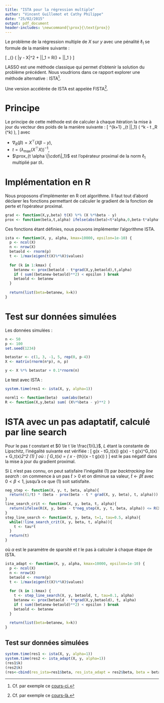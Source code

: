 ```yaml
---
title: "ISTA pour la régression multiple"
author: "Vincent Guillemot et Cathy Philippe"
date: "25/02/2015"
output: pdf_document
header-includes: \newcommand{\prox}{\text{prox}}
---
```


Le problème de la régression multiple  de $X$ sur $y$ avec une pénalité $\ell_1$ se formule de la manière suivante :

\[
  \min_{\beta} \{ \frac{1}{2} \|y - X\beta \|^2 + \alpha \|\beta\|_1 = R(\beta) + \alpha \|\beta\|_1 \}
\]

LASSO est une méthode classique qui permet d'obtenir la solution du problème précédent. Nous voudrions dans ce rapport explorer une méthode alternative : ISTA[^1].

[^1]: Cf. par exemple ce [cours-ci.](http://www.seas.ucla.edu/~vandenbe/236C/lectures/proxgrad.pdf)

Une version accélérée de ISTA est appelée FISTA[^2].

[^2]: Cf. par exemple ce [cours-là.](http://www.seas.ucla.edu/~vandenbe/236C/lectures/fgrad.pdf)

# Principe

Le principe de cette méthode est de calculer à chaque itération la mise à jour du vecteur des poids de la manière suivante :
\[
  \beta^{k+1} \leftarrow \prox_{t \lambda \|\cdot\|_1} \left(  \beta^k - t \nabla_R (\beta^k) \right),
\]
avec

* $\nabla_R (\beta) = X^\top (X\beta - y)$,
* $t = \left( \lambda_{\max} (X^\top X) \right)^{-1}$,
* $\prox_{t \alpha \|\cdot\|_1}$ est l'opérateur proximal de la norm $\ell_1$ multiplié par $t \lambda$.

# Implémentation en R

Nous proposons d'implémenter en R cet algorithme. Il faut tout d'abord déclarer les fonctions permettant de calculer le gradient de la fonction de perte et l'opérateur proximal.

```r
grad <- function(X,y,beta) t(X) %*% (X %*%beta - y)
prox <- function(beta,t,alpha) ifelse(abs(beta)<t*alpha,0,beta-t*alpha*sign(beta))
```

Ces fonctions étant définies, nous pouvons implémenter l'algorithme ISTA.

```r
ista <- function(X, y, alpha, kmax=10000, epsilon=1e-10) {
  p <- ncol(X)
  n <- nrow(X)
  betaold <- rnorm(p)
  t <- 1/max(eigen(t(X)%*%X)$values)
 
  for (k in 1:kmax) {
    betanew <- prox(betaold - t*grad(X,y,betaold),t,alpha)
    if ( sum((betanew-betaold)**2) < epsilon ) break
    betaold <- betanew
  }
 
  return(list(beta=betanew, k=k))
}
```

# Test sur données simulées

Les données simulées :

```r
n <- 50
p <- 100
set.seed(1234)

betastar <- c(1, 3, -1, 5, rep(0, p-4))
X <- matrix(rnorm(n*p), n, p)

y <- X %*% betastar + 0.1*rnorm(n)
```

Le test avec ISTA :

```r
system.time(res1 <- ista(X, y, alpha=1))
```


```r
norml1 <- function(beta)  sum(abs(beta))
R <- function(X,y,beta) sum( (X%*%beta - y)**2 )
```

# ISTA avec un pas adaptatif, calculé par line search

Pour le pas $t$ constant et $0 \le t \le \frac{1}{L}$, $L$ étant la constante de Lipschitz, l'inégalité suivante est vérifiée :
\[
  g(x - tG_t(x)) \le g(x) - t \nabla g(x)^\top G_t(x) + \frac{t}{2}\Vert G_t(x)\Vert_2^2  (1)
\]
où :
\[
  G_t(x) = \frac{1}{t}\left( x - \prox_{th}(x - t \nabla g(x)) \right)
\]
est le pas négatif dans la mise à jour du gradient proximal.

Si $L$ n'est pas connu, on peut satisfaire l'inégalité (1) par *backtracking line search* : on commence à un pas $\hat{t} > 0$ et on diminue sa valeur, $\hat{t} \leftarrow \beta\hat{t}$ avec $0 < \beta < 1$, jusqu'à ce que (1) soit satisfaite.

```r
neg_step <- function(X, y, t, beta, alpha){
  return((1/t) * (beta - prox(beta - t * grad(X, y, beta), t, alpha)))
}
line_search_crit <- function(X, y, beta, t, alpha){
  return(ifelse(R(X, y, beta - t*neg_step(X, y, t, beta, alpha)) <= R(X, y, beta) - t*t(grad(X,y,beta)) %*% neg_step(X, y, t, beta, alpha) + (t/2)*sum(neg_step(X, y, t, beta, alpha))**2, TRUE, FALSE)) 
}
step_line_search <- function(X, y, beta, t=1, tau=0.5, alpha){
  while(!line_search_crit(X, y, beta, t, alpha)){
    t <- tau*t
  }
  return(t)
}
```

où $\alpha$ est le paramètre de sparsité et $t$ le pas à calculer à chaque étape de ISTA.

```r
ista_adapt <- function(X, y, alpha, kmax=10000, epsilon=1e-10) {
  p <- ncol(X)
  n <- nrow(X)
  betaold <- rnorm(p)
  t <- 1/max(eigen(t(X)%*%X)$values)
 
  for (k in 1:kmax) {
    t <- step_line_search(X, y, betaold, t, tau=0.1, alpha)
    betanew <- prox(betaold - t*grad(X,y,betaold), t, alpha)
    if ( sum((betanew-betaold)**2) < epsilon ) break
    betaold <- betanew
  }
 
  return(list(beta=betanew, k=k))
}
```

## Test sur données simulées
```r
system.time(res1 <- ista(X, y, alpha=1))
system.time(res2 <- ista_adapt(X, y, alpha=1))
(res1$k)
(res2$k)
(res<-cbind(res_ista=res1$beta, res_ista_adapt = res2$beta, beta = betastar))
```
